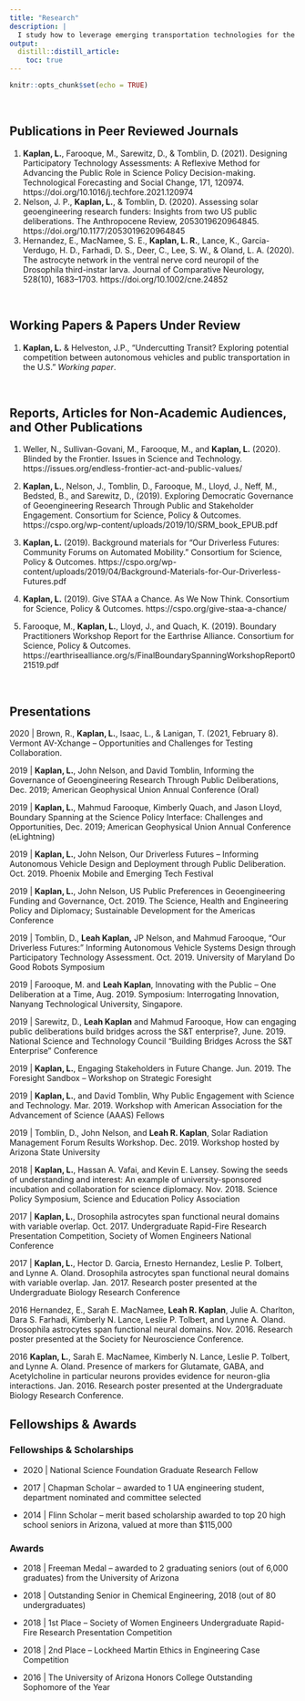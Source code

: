 ```yaml
---
title: "Research"
description: |
  I study how to leverage emerging transportation technologies for the benefit of, rather than detriment to, society.
output:
  distill::distill_article:
    toc: true
---
```


<!-- Remove margin under list items -->
<style>
d-article ol {
    margin-bottom: 5px;
}
</style>

```r
knitr::opts_chunk$set(echo = TRUE)
```

</center>

<br>

## Publications in Peer Reviewed Journals 
1. **Kaplan, L.**, Farooque, M., Sarewitz, D., & Tomblin, D. (2021). Designing Participatory Technology Assessments: A Reflexive Method for Advancing the Public Role in Science Policy Decision-making. Technological Forecasting and Social Change, 171, 120974. https://doi.org/10.1016/j.techfore.2021.120974
2. Nelson, J. P., **Kaplan, L.**, & Tomblin, D. (2020). Assessing solar geoengineering research funders: Insights from two US public deliberations. The Anthropocene Review, 2053019620964845. https://doi.org/10.1177/2053019620964845
3. Hernandez, E., MacNamee, S. E., **Kaplan, L. R.**, Lance, K., Garcia-Verdugo, H. D., Farhadi, D. S., Deer, C., Lee, S. W., & Oland, L. A. (2020). The astrocyte network in the ventral nerve cord neuropil of the Drosophila third-instar larva. Journal of Comparative Neurology, 528(10), 1683–1703. https://doi.org/10.1002/cne.24852

<br>

## Working Papers & Papers Under Review

1. **Kaplan, L.** & Helveston, J.P., “Undercutting Transit? Exploring potential competition between autonomous vehicles and public transportation in the U.S.” *Working paper*.

<br>

## Reports, Articles for Non-Academic Audiences, and Other Publications

1.	Weller, N., Sullivan-Govani, M., Farooque, M., and **Kaplan, L.** (2020). Blinded by the Frontier. Issues in Science and Technology. https://issues.org/endless-frontier-act-and-public-values/

2.	**Kaplan, L.**, Nelson, J., Tomblin, D., Farooque, M., Lloyd, J., Neff, M., Bedsted, B., and Sarewitz, D., (2019). Exploring Democratic Governance of Geoengineering Research Through Public and Stakeholder Engagement. Consortium for Science, Policy & Outcomes.
https://cspo.org/wp-content/uploads/2019/10/SRM_book_EPUB.pdf

3.	**Kaplan, L.** (2019). Background materials for “Our Driverless Futures: Community Forums on Automated Mobility.” Consortium for Science, Policy & Outcomes.
https://cspo.org/wp-content/uploads/2019/04/Background-Materials-for-Our-Driverless-Futures.pdf

4.	**Kaplan, L.** (2019). Give STAA a Chance. As We Now Think. Consortium for Science, Policy & Outcomes. https://cspo.org/give-staa-a-chance/

5.	Farooque, M., **Kaplan, L.**, Lloyd, J., and Quach, K. (2019). Boundary Practitioners Workshop Report for the Earthrise Alliance. Consortium for Science, Policy & Outcomes. https://earthrisealliance.org/s/FinalBoundarySpanningWorkshopReport021519.pdf

<br>

## Presentations
2020 |	Brown, R., **Kaplan, L.**, Isaac, L., & Lanigan, T. (2021, February 8). Vermont AV-Xchange – Opportunities and Challenges for Testing Collaboration.

2019	| **Kaplan, L.**, John Nelson, and David Tomblin, Informing the Governance of Geoengineering Research Through Public 
Deliberations, Dec. 2019; American Geophysical Union Annual Conference (Oral)

2019 |	**Kaplan, L.**, Mahmud Farooque, Kimberly Quach, and Jason Lloyd, Boundary Spanning at the Science Policy Interface: 
Challenges and Opportunities, Dec. 2019; American Geophysical Union Annual Conference (eLightning)

2019 |	**Kaplan, L.**, John Nelson, Our Driverless Futures – Informing Autonomous Vehicle Design and Deployment through Public
Deliberation. Oct. 2019. Phoenix Mobile and Emerging Tech Festival

2019 | **Kaplan, L.**, John Nelson, US Public Preferences in Geoengineering Funding and Governance, Oct. 2019. The Science, 
Health and Engineering Policy and Diplomacy; Sustainable Development for the Americas Conference

2019 | Tomblin, D., **Leah Kaplan,** JP Nelson, and Mahmud Farooque, “Our Driverless Futures:” Informing Autonomous Vehicle Systems Design through Participatory Technology Assessment. Oct. 2019. University of Maryland Do Good Robots Symposium

2019 |	Farooque, M. and **Leah Kaplan**, Innovating with the Public – One Deliberation at a Time, Aug. 2019. Symposium: 
Interrogating Innovation, Nanyang Technological University, Singapore. 

2019 |	Sarewitz, D., **Leah Kaplan** and Mahmud Farooque, How can engaging public deliberations build bridges across the S&T enterprise?, June. 2019. National Science and Technology Council “Building Bridges Across the S&T Enterprise” Conference

2019 |	**Kaplan, L.**, Engaging Stakeholders in Future Change. Jun. 2019. The Foresight Sandbox – Workshop on Strategic Foresight

2019 |	**Kaplan, L.**, and David Tomblin, Why Public Engagement with Science and Technology. Mar. 2019. Workshop with American Association for the Advancement of Science (AAAS) Fellows

2019 |	Tomblin, D., John Nelson, and **Leah R. Kaplan**, Solar Radiation Management Forum Results Workshop. Dec. 2019. Workshop hosted by Arizona State University

2018 |	**Kaplan, L.**, Hassan A. Vafai, and Kevin E. Lansey. Sowing the seeds of understanding and interest: An example of university-sponsored incubation and collaboration for science diplomacy. Nov. 2018. Science Policy Symposium, Science and Education Policy Association

2017 |	**Kaplan, L.**, Drosophila astrocytes span functional neural domains with variable overlap. Oct. 2017. Undergraduate Rapid-Fire Research Presentation Competition, Society of Women Engineers National Conference
 
2017   |  **Kaplan, L.**, Hector D. Garcia, Ernesto Hernandez, Leslie P. Tolbert, and Lynne A. Oland. Drosophila astrocytes span functional neural domains with variable overlap. Jan. 2017. Research poster presented at the Undergraduate Biology Research Conference

2016	Hernandez, E., Sarah E. MacNamee, **Leah R. Kaplan**, Julie A. Charlton, Dara S. Farhadi, Kimberly N. Lance, Leslie P. Tolbert, and Lynne A. Oland. Drosophila astrocytes span functional neural domains. Nov. 2016. Research poster presented at the Society for Neuroscience Conference.

2016     **Kaplan, L.**, Sarah E. MacNamee, Kimberly N. Lance, Leslie P. Tolbert, and Lynne A. Oland. Presence of markers for Glutamate, GABA, and Acetylcholine in particular neurons provides evidence for neuron-glia interactions. Jan. 2016. Research poster presented at the Undergraduate Biology Research Conference.



## Fellowships & Awards

### Fellowships & Scholarships
* 2020 | National Science Foundation Graduate Research Fellow

* 2017 |	Chapman Scholar – awarded to 1 UA engineering student, department nominated and committee selected

* 2014 |	Flinn Scholar – merit based scholarship awarded to top 20 high school seniors in Arizona, valued at more than $115,000

### Awards
* 2018 |	Freeman Medal – awarded to 2 graduating seniors (out of 6,000 graduates) from the University of Arizona

* 2018 |	Outstanding Senior in Chemical Engineering, 2018 (out of 80 undergraduates)

* 2018 |	1st Place – Society of Women Engineers Undergraduate Rapid-Fire Research Presentation Competition

* 2018	| 2nd Place – Lockheed Martin Ethics in Engineering Case Competition	

* 2016 |	The University of Arizona Honors College Outstanding Sophomore of the Year



